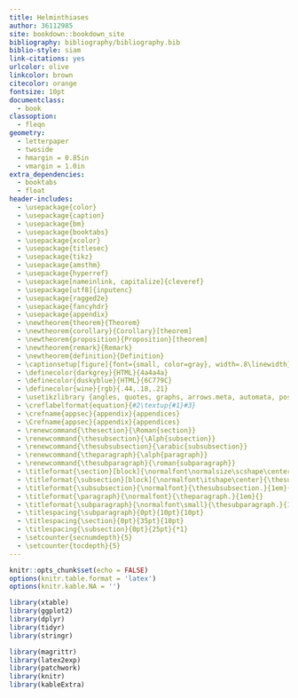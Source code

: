 ```yaml
---
title: Helminthiases
author: 36112985
site: bookdown::bookdown_site
bibliography: bibliography/bibliography.bib
biblio-style: siam
link-citations: yes
urlcolor: olive
linkcolor: brown
citecolor: orange
fontsize: 10pt
documentclass:
  - book
classoption:
  - fleqn
geometry:
  - letterpaper
  - twoside
  - hmargin = 0.85in
  - vmargin = 1.0in
extra_dependencies:
  - booktabs
  - float
header-includes:
  - \usepackage{color}
  - \usepackage{caption}
  - \usepackage{bm}
  - \usepackage{booktabs}
  - \usepackage{xcolor}
  - \usepackage{titlesec}
  - \usepackage{tikz}
  - \usepackage{amsthm}
  - \usepackage{hyperref}
  - \usepackage[nameinlink, capitalize]{cleveref}
  - \usepackage[utf8]{inputenc}
  - \usepackage{ragged2e}
  - \usepackage{fancyhdr}
  - \usepackage{appendix}
  - \newtheorem{theorem}{Theorem}
  - \newtheorem{corollary}{Corollary}[theorem]
  - \newtheorem{proposition}{Proposition}[theorem]
  - \newtheorem{remark}{Remark}
  - \newtheorem{definition}{Definition}
  - \captionsetup[figure]{font={small, color=gray}, width=.8\linewidth}
  - \definecolor{darkgrey}{HTML}{4a4a4a}
  - \definecolor{duskyblue}{HTML}{6C779C}
  - \definecolor{wine}{rgb}{.44,.18,.21}
  - \usetikzlibrary {angles, quotes, graphs, arrows.meta, automata, positioning, shadows}
  - \creflabelformat{equation}{#2\textup{#1}#3}
  - \crefname{appsec}{appendix}{appendices}
  - \Crefname{appsec}{appendix}{appendices}
  - \renewcommand{\thesection}{\Roman{section}}
  - \renewcommand{\thesubsection}{\Alph{subsection}}
  - \renewcommand{\thesubsubsection}{\arabic{subsubsection}}
  - \renewcommand{\theparagraph}{\alph{paragraph}}
  - \renewcommand{\thesubparagraph}{\roman{subparagraph}}
  - \titleformat{\section}[block]{\normalfont\normalsize\scshape\center}{\thesection.}{1em}{}
  - \titleformat{\subsection}[block]{\normalfont\itshape\center}{\thesubsection.}{1em}{}
  - \titleformat{\subsubsection}{\normalfont}{\thesubsubsection.}{1em}{}
  - \titleformat{\paragraph}{\normalfont}{\theparagraph.}{1em}{}
  - \titleformat{\subparagraph}{\normalfont\small}{\thesubparagraph.}{1em}{}
  - \titlespacing{\subparagraph}{0pt}{10pt}{10pt}
  - \titlespacing{\section}{0pt}{35pt}{10pt}
  - \titlespacing{\subsection}{0pt}{25pt}{*1}
  - \setcounter{secnumdepth}{5}
  - \setcounter{tocdepth}{5}
---
```


\fancypagestyle{custompagestyle}{%
\fancyhf{}% Clear header/footer
\fancyhead[OC]{\uppercase{River Blindness}} % Title on Odd pages, center.
\fancyhead[OR]{\thepage}
\fancyhead[EC]{\uppercase{River Blindness}} % Title on Even page, center.
\fancyhead[EL]{\thepage}
\fancyfoot[O]{}
\fancyfoot[E]{}
\renewcommand{\headrulewidth}{0pt} % Removes header rule
}
\pagestyle{custompagestyle}

<!--- Global Settings --->
```r
knitr::opts_chunk$set(echo = FALSE)
options(knitr.table.format = 'latex')
options(knitr.kable.NA = '')
```


```r
library(xtable)
library(ggplot2)
library(dplyr)
library(tidyr)
library(stringr)

library(magrittr)
library(latex2exp)
library(patchwork)
library(knitr)
library(kableExtra)

```

